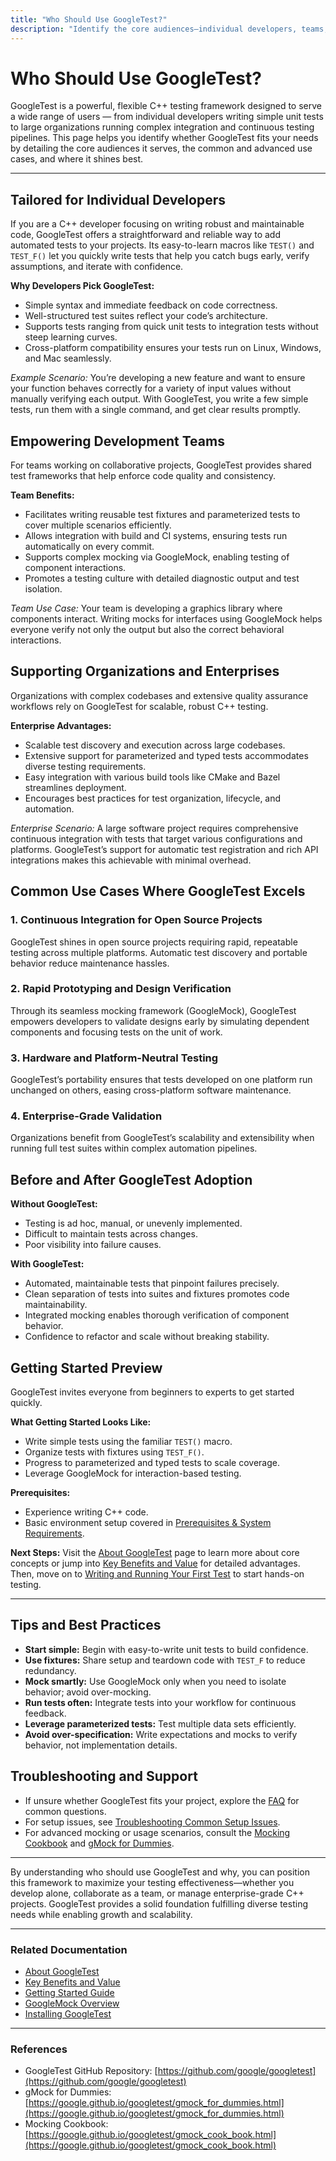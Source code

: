 ```yaml
---
title: "Who Should Use GoogleTest?"
description: "Identify the core audiences—individual developers, teams, and organizations—and where GoogleTest fits best. Review the common and advanced use cases, from continuous integration in open source to robust enterprise software validation."
---
```


# Who Should Use GoogleTest?

GoogleTest is a powerful, flexible C++ testing framework designed to serve a wide range of users — from individual developers writing simple unit tests to large organizations running complex integration and continuous testing pipelines. This page helps you identify whether GoogleTest fits your needs by detailing the core audiences it serves, the common and advanced use cases, and where it shines best.

---

## Tailored for Individual Developers

If you are a C++ developer focusing on writing robust and maintainable code, GoogleTest offers a straightforward and reliable way to add automated tests to your projects. Its easy-to-learn macros like `TEST()` and `TEST_F()` let you quickly write tests that help you catch bugs early, verify assumptions, and iterate with confidence.

**Why Developers Pick GoogleTest:**
- Simple syntax and immediate feedback on code correctness.
- Well-structured test suites reflect your code’s architecture.
- Supports tests ranging from quick unit tests to integration tests without steep learning curves.
- Cross-platform compatibility ensures your tests run on Linux, Windows, and Mac seamlessly.

*Example Scenario:* You’re developing a new feature and want to ensure your function behaves correctly for a variety of input values without manually verifying each output. With GoogleTest, you write a few simple tests, run them with a single command, and get clear results promptly.


## Empowering Development Teams

For teams working on collaborative projects, GoogleTest provides shared test frameworks that help enforce code quality and consistency.

**Team Benefits:**
- Facilitates writing reusable test fixtures and parameterized tests to cover multiple scenarios efficiently.
- Allows integration with build and CI systems, ensuring tests run automatically on every commit.
- Supports complex mocking via GoogleMock, enabling testing of component interactions.
- Promotes a testing culture with detailed diagnostic output and test isolation.

*Team Use Case:* Your team is developing a graphics library where components interact. Writing mocks for interfaces using GoogleMock helps everyone verify not only the output but also the correct behavioral interactions.


## Supporting Organizations and Enterprises

Organizations with complex codebases and extensive quality assurance workflows rely on GoogleTest for scalable, robust C++ testing.

**Enterprise Advantages:**
- Scalable test discovery and execution across large codebases.
- Extensive support for parameterized and typed tests accommodates diverse testing requirements.
- Easy integration with various build tools like CMake and Bazel streamlines deployment.
- Encourages best practices for test organization, lifecycle, and automation.

*Enterprise Scenario:* A large software project requires comprehensive continuous integration with tests that target various configurations and platforms. GoogleTest’s support for automatic test registration and rich API integrations makes this achievable with minimal overhead.


## Common Use Cases Where GoogleTest Excels

### 1. Continuous Integration for Open Source Projects
GoogleTest shines in open source projects requiring rapid, repeatable testing across multiple platforms. Automatic test discovery and portable behavior reduce maintenance hassles.

### 2. Rapid Prototyping and Design Verification
Through its seamless mocking framework (GoogleMock), GoogleTest empowers developers to validate designs early by simulating dependent components and focusing tests on the unit of work.

### 3. Hardware and Platform-Neutral Testing
GoogleTest’s portability ensures that tests developed on one platform run unchanged on others, easing cross-platform software maintenance.

### 4. Enterprise-Grade Validation
Organizations benefit from GoogleTest’s scalability and extensibility when running full test suites within complex automation pipelines.


## Before and After GoogleTest Adoption
**Without GoogleTest:**
- Testing is ad hoc, manual, or unevenly implemented.
- Difficult to maintain tests across changes.
- Poor visibility into failure causes.

**With GoogleTest:**
- Automated, maintainable tests that pinpoint failures precisely.
- Clean separation of tests into suites and fixtures promotes code maintainability.
- Integrated mocking enables thorough verification of component behavior.
- Confidence to refactor and scale without breaking stability.


## Getting Started Preview
GoogleTest invites everyone from beginners to experts to get started quickly.

**What Getting Started Looks Like:**
- Write simple tests using the familiar `TEST()` macro.
- Organize tests with fixtures using `TEST_F()`.
- Progress to parameterized and typed tests to scale coverage.
- Leverage GoogleMock for interaction-based testing.

**Prerequisites:**
- Experience writing C++ code.
- Basic environment setup covered in [Prerequisites & System Requirements](/getting-started/environment-setup/prerequisites-and-requirements).

**Next Steps:**
Visit the [About GoogleTest](/overview/product-intro/about-googletest) page to learn more about core concepts or jump into [Key Benefits and Value](/overview/product-intro/value-proposition) for detailed advantages. Then, move on to [Writing and Running Your First Test](/getting-started/first-steps-validation/creating-your-first-test) to start hands-on testing.


---

## Tips and Best Practices
- **Start simple:** Begin with easy-to-write unit tests to build confidence.
- **Use fixtures:** Share setup and teardown code with `TEST_F` to reduce redundancy.
- **Mock smartly:** Use GoogleMock only when you need to isolate behavior; avoid over-mocking.
- **Run tests often:** Integrate tests into your workflow for continuous feedback.
- **Leverage parameterized tests:** Test multiple data sets efficiently.
- **Avoid over-specification:** Write expectations and mocks to verify behavior, not implementation details.


## Troubleshooting and Support
- If unsure whether GoogleTest fits your project, explore the [FAQ](/faq) for common questions.
- For setup issues, see [Troubleshooting Common Setup Issues](/getting-started/troubleshooting-resources/troubleshooting-common-issues).
- For advanced mocking or usage scenarios, consult the [Mocking Cookbook](gmock_cook_book.md) and [gMock for Dummies](gmock_for_dummies.md).


---

By understanding who should use GoogleTest and why, you can position this framework to maximize your testing effectiveness—whether you develop alone, collaborate as a team, or manage enterprise-grade C++ projects. GoogleTest provides a solid foundation fulfilling diverse testing needs while enabling growth and scalability.


---

### Related Documentation
- [About GoogleTest](overview/product-intro/about-googletest)
- [Key Benefits and Value](overview/product-intro/value-proposition)
- [Getting Started Guide](getting-started/first-steps-validation/creating-your-first-test)
- [GoogleMock Overview](overview/core-concepts/mocking)
- [Installing GoogleTest](getting-started/installation-integration/installing-via-cmake)


---

### References
- GoogleTest GitHub Repository: [https://github.com/google/googletest](https://github.com/google/googletest)
- gMock for Dummies: [https://google.github.io/googletest/gmock_for_dummies.html](https://google.github.io/googletest/gmock_for_dummies.html)
- Mocking Cookbook: [https://google.github.io/googletest/gmock_cook_book.html](https://google.github.io/googletest/gmock_cook_book.html)